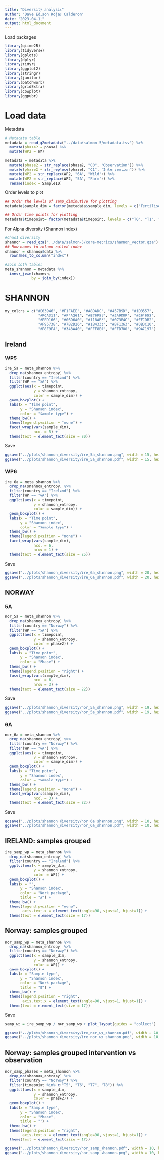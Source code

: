 ---
title: "Diversity analysis"
author: "Dave Edison Rojas Calderon"
date: "2023-04-11"
output: html_document
---

Load packages
```{r}
library(qiime2R)
library(tidyverse)
library(gplots)
library(dplyr)
library(tidyr)
library(ggplot2)
library(stringr)
library(janitor)
library(patchwork)
library(gridExtra)
library(cowplot)
library(ggpubr)
```
# Load data
Metadata
```{r}
# Metadata table
metadata = read_q2metadata("../data/salmon-5/metadata.tsv") %>% 
  mutate(phase2 = phase) %>% 
  mutate(WP2 = WP)

metadata = metadata %>% 
  mutate(phase2 = str_replace(phase2, "C0", "Observation")) %>% 
  mutate(phase2 = str_replace(phase2, "C1", "Intervention")) %>%
  mutate(WP2 = str_replace(WP2, "6A", "Wild")) %>% 
  mutate(WP2 = str_replace(WP2, "5A", "Farm")) %>% 
  rename(index = SampleID)
```
Order levels to plot
```{r}
## Order the levels of samp_diminutive for plotting
metadata$sample_dim = factor(metadata$sample_dim, levels = c("Fertilised eggs", "Yolk sack larvae", "Fry", "Skin", "Anterior intestine", "Mid intestine", "Posterior intestine", "Anterior digesta", "Mid digesta", "Filet", "Biofilm freshwater",  "Inlet water", "Tank water", "Outlet water", "Biofilm", "River water", "Upstream water to farm", "Seawater inside pen", "Seawater outside pen", "Feed freshwater", "Feed sea cage"))

## Order time points for plotting
metadata$timepoint= factor(metadata$timepoint, levels = c("T0", "T1", "T2", "T3", "T4", "T5", "T6","T7", "T8", "T9"))
```
For Alpha diversity (Shannon index)
```{r}
#Chao1 diversity
shannon = read_qza("../data/salmon-5/core-metrics/shannon_vector.qza")
## Row names to column called index
shannon = shannon$data %>% 
  rownames_to_column("index")

#Join both tables
meta_shannon = metadata %>% 
  inner_join(shannon,
            by = join_by(index))
```
# SHANNON
```{r}
my_colors = c("#E63946", "#F1FAEE", "#A8DADC", "#457B9D", "#1D3557",
               "#FCA311", "#F4A261", "#E76F51", "#2A9D8F", "#264653",
               "#FFD166", "#06D6A0", "#118AB2", "#073B4C", "#FFCDB2",
               "#F95738", "#7B2D26", "#1B4332", "#BF1363", "#0B0C10",
               "#F8F9FA", "#343A40", "#FFF8E6", "#FFD700", "#9A7197")
```

## Ireland
### WP5
```{r}
ire_5a = meta_shannon %>%
  drop_na(shannon_entropy) %>%
  filter(country == "Ireland") %>%
  filter(WP == "5A") %>% 
  ggplot(aes(x = timepoint,
             y = shannon_entropy,
             color = sample_dim)) +
  geom_boxplot() +
  labs(x = "Time point",
       y = "Shannon index",
       color = "Sample type") +
  theme_bw() +
  theme(legend.position = "none") +
  facet_wrap(vars(sample_dim),
             ncol = 5) +
  theme(text = element_text(size = 20))
```
Save
```{r}
ggsave("../plots/shannon_diversity/ire_5a_shannon.png", width = 15, height = 8)
ggsave("../plots/shannon_diversity/ire_5a_shannon.pdf", width = 15, height = 8)
```

### WP6
```{r}
ire_6a = meta_shannon %>%
  drop_na(shannon_entropy) %>%
  filter(country == "Ireland") %>%
  filter(WP == "6A") %>% 
  ggplot(aes(x = timepoint,
             y = shannon_entropy,
             color = sample_dim)) +
  geom_boxplot() +
  labs(x = "Time point",
       y = "Shannon index",
       color = "Sample type") +
  theme_bw() +
  theme(legend.position = "none") +
  facet_wrap(vars(sample_dim),
             ncol = 6,
             nrow = 1) +
  theme(text = element_text(size = 25))
```
Save
```{r}
ggsave("../plots/shannon_diversity/ire_6a_shannon.png", width = 20, height = 4)
ggsave("../plots/shannon_diversity/ire_6a_shannon.pdf", width = 20, height = 4)
```

## NORWAY
### 5A
```{r}
nor_5a = meta_shannon %>%
  drop_na(shannon_entropy) %>%
  filter(country == "Norway") %>%
  filter(WP == "5A") %>% 
  ggplot(aes(x = timepoint,
             y = shannon_entropy,
             color = phase2)) +
  geom_boxplot() +
  labs(x = "Time point",
       y = "Shannon index",
       color = "Phase") +
  theme_bw() +
  theme(legend.position = "right") +
  facet_wrap(vars(sample_dim),
             ncol = 6,
             nrow = 3) +
  theme(text = element_text(size = 22))
```
Save
```{r}
ggsave("../plots/shannon_diversity/nor_5a_shannon.png", width = 19, height = 7)
ggsave("../plots/shannon_diversity/nor_5a_shannon.pdf", width = 19, height = 7)
```

### 6A
```{r}
nor_6a = meta_shannon %>%
  drop_na(shannon_entropy) %>%
  filter(country == "Norway") %>%
  filter(WP == "6A") %>% 
  ggplot(aes(x = timepoint,
             y = shannon_entropy,
             color = sample_dim)) +
  geom_boxplot() +
  labs(x = "Time point",
       y = "Shannon index",
       color = "Sample type") +
  theme_bw() +
  theme(legend.position = "none") +
  facet_wrap(vars(sample_dim),
             ncol = 3) +
  theme(text = element_text(size = 22))
```
Save
```{r}
ggsave("../plots/shannon_diversity/nor_6a_shannon.png", width = 10, height = 7)
ggsave("../plots/shannon_diversity/nor_6a_shannon.pdf", width = 10, height = 7)
```

## IRELAND: samples grouped
```{r}
ire_samp_wp = meta_shannon %>%
  drop_na(shannon_entropy) %>%
  filter(country == "Ireland") %>%
  ggplot(aes(x = sample_dim,
             y = shannon_entropy,
             color = WP)) +
  geom_boxplot() +
  labs(x = "",
       y = "Shannon index",
       color = "Work package",
       title = "A") +
  theme_bw() +
  theme(legend.position = "none",
        axis.text.x = element_text(angle=90, vjust=1, hjust=1)) +
  theme(text = element_text(size = 17))
```
## Norway: samples grouped
```{r}
nor_samp_wp = meta_shannon %>%
  drop_na(shannon_entropy) %>%
  filter(country == "Norway") %>%
  ggplot(aes(x = sample_dim,
             y = shannon_entropy,
             color = WP)) +
  geom_boxplot() +
  labs(x = "Sample type",
       y = "Shannon index",
       color = "Work package",
       title = "B") +
  theme_bw() +
  theme(legend.position = "right",
        axis.text.x = element_text(angle=90, vjust=1, hjust=1)) +
  theme(text = element_text(size = 17))
```
Save
```{r}
samp_wp = ire_samp_wp / nor_samp_wp + plot_layout(guides = "collect")

ggsave("../plots/shannon_diversity/ire_nor_wp_shannon.pdf", width = 10, height = 12)
ggsave("../plots/shannon_diversity/ire_nor_wp_shannon.png", width = 10, height = 12)
```

## Norway: samples grouped intervention vs observation
```{r}
nor_samp_phases = meta_shannon %>%
  drop_na(shannon_entropy) %>%
  filter(country == "Norway") %>%
  filter(timepoint %in% c("T5", "T6", "T7", "T8")) %>% 
  ggplot(aes(x = sample_dim,
             y = shannon_entropy,
             color = phase2)) +
  geom_boxplot() +
  labs(x = "Sample type",
       y = "Shannon index",
       color = "Phase",
       title = "") +
  theme_bw() +
  theme(legend.position = "right",
        axis.text.x = element_text(angle=90, vjust=1, hjust=1)) +
  theme(text = element_text(size = 17))

ggsave("../plots/shannon_diversity/nor_samp_shannon.pdf", width = 10, height = 5)
ggsave("../plots/shannon_diversity/nor_samp_shannon.png", width = 10, height = 5)
```

